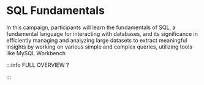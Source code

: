 # SQL Fundamentals

In this campaign, participants will learn the fundamentals of SQL, a fundamental language for interacting with databases, and its significance in efficiently managing and analyzing large datasets to extract meaningful insights by working on various simple and complex queries, utilizing tools like MySQL Workbench


<DocCardList />

:::info FULL OVERVIEW ?

<QuestButton
  text="Go To Campaign Page"
  link="https://app.stackup.dev/campaign_page/sql-fundamentals"/>

:::

